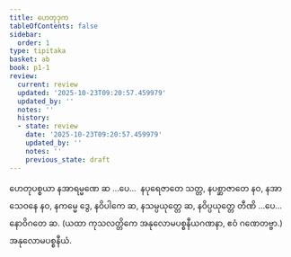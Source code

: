 ```yaml
---
title: ဟေတုဒုက
tableOfContents: false
sidebar:
  order: 1
type: tipitaka
basket: ab
book: p1-1
review:
  current: review
  updated: '2025-10-23T09:20:57.459979'
  updated_by: ''
  notes: ''
  history:
  - state: review
    date: '2025-10-23T09:20:57.459979'
    updated_by: ''
    notes: ''
    previous_state: draft
---
```



<ReviewStatus review={frontmatter.review} showDetails={true} />

<HypothesisAnnotation frontmatter={frontmatter} />

<DynamicBreadcrumb />

<Division number="27" book="p1-1" e="ch" v="36" p="458">

<Paragraph number="2515" book="p1-1">
ဟေတုပစ္စယာ နအာရမ္မဏေ ဆ …ပေ…  နပုရေဇာတေ သတ္တ, နပစ္ဆာဇာတေ နဝ, နအာသေဝနေ နဝ, နကမ္မေ ဒွေ, နဝိပါကေ ဆ, နသမ္ပယုတ္တေ ဆ, နဝိပ္ပယုတ္တေ တီဏိ …ပေ…  နောဝိဂတေ ဆ.
</Paragraph>

<Paragraph number="2516" book="p1-1">
(ယထာ ကုသလတ္တိကေ အနုလောမပစ္စနီယဂဏနာ, ဧဝံ ဂဏေတဗ္ဗာ.)

</Paragraph>
</Division>

<Paragraph number="2517" type="center" book="p1-1">
အနုလောမပစ္စနီယံ.
</Paragraph>